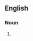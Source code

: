 {{also|teddy bears}}

==English==

===Noun===
{{head|en|noun plural form}}

# {{plural of|teddybear|lang=en}}